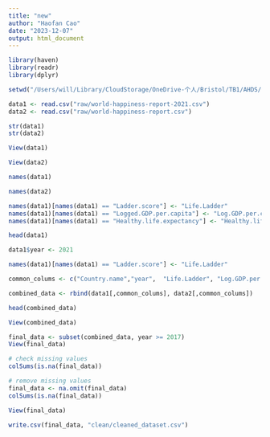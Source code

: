 ```yaml
---
title: "new"
author: "Haofan Cao"
date: "2023-12-07"
output: html_document
---
```


```r
library(haven)
library(readr)
library(dplyr)
```

```r
setwd("/Users/will/Library/CloudStorage/OneDrive-个人/Bristol/TB1/AHDS/challenge")

data1 <- read.csv("raw/world-happiness-report-2021.csv")
data2 <- read.csv("raw/world-happiness-report.csv")

str(data1)
str(data2)
```
```r
View(data1)
```

```r
View(data2)
```

```r
names(data1)
```
```r
names(data2)
```
```r
names(data1)[names(data1) == "Ladder.score"] <- "Life.Ladder"
names(data1)[names(data1) == "Logged.GDP.per.capita"] <- "Log.GDP.per.capita"
names(data1)[names(data1) == "Healthy.life.expectancy"] <- "Healthy.life.expectancy.at.birth"

head(data1)
```

```r
data1$year <- 2021

names(data1)[names(data1) == "Ladder.score"] <- "Life.Ladder"

common_colums <- c("Country.name","year",  "Life.Ladder", "Log.GDP.per.capita", "Social.support", "Healthy.life.expectancy.at.birth", "Freedom.to.make.life.choices", "Generosity", "Perceptions.of.corruption")

combined_data <- rbind(data1[,common_colums], data2[,common_colums])

head(combined_data)
```

```r
View(combined_data)
```

```r
final_data <- subset(combined_data, year >= 2017)
View(final_data)
```

```r
# check missing values
colSums(is.na(final_data))
```

```r
# remove missing values
final_data <- na.omit(final_data)
colSums(is.na(final_data))
```

```r
View(final_data)
```

```r
write.csv(final_data, "clean/cleaned_dataset.csv")
```

